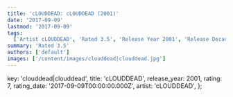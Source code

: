 ```yaml
---
title: 'cLOUDDEAD: cLOUDDEAD (2001)'
date: '2017-09-09'
lastmod: '2017-09-09'
tags:
  ['Artist cLOUDDEAD', 'Rated 3.5', 'Release Year 2001', 'Release Decade 2000']
summary: 'Rated 3.5'
authors: ['default']
images: ['/content/images/clouddead|clouddead.jpg']
---
```


  key: 'clouddead|clouddead',
  title: 'cLOUDDEAD',
  release_year: 2001,
  rating: 7,
  rating_date: '2017-09-09T00:00:00.000Z',
  artist: 'cLOUDDEAD',
};

<MusicRating data={data} />
